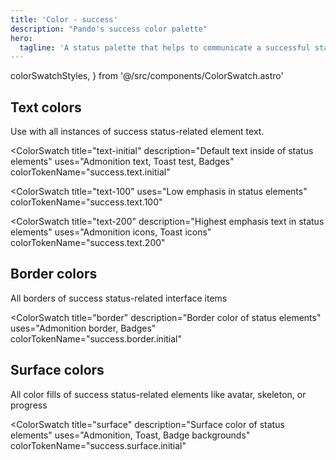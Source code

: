 ```yaml
---
title: 'Color - success'
description: "Pando's success color palette"
hero:
  tagline: 'A status palette that helps to communicate a successful state to the user.'
---
```


  colorSwatchStyles,
} from '@/src/components/ColorSwatch.astro'

## Text colors

Use with all instances of success status-related element text.

<ColorSwatch
  title="text-initial"
  description="Default text inside of status elements"
  uses="Admonition text, Toast test, Badges"
  colorTokenName="success.text.initial"
>
  <div class={css(colorSwatchStyles, { bg: 'success.text.initial' })} />
</ColorSwatch>

<ColorSwatch
  title="text-100"
  uses="Low emphasis in status elements"
  colorTokenName="success.text.100"
>
  <div class={css(colorSwatchStyles, { bg: 'success.text.100' })} />
</ColorSwatch>

<ColorSwatch
  title="text-200"
  description="Highest emphasis text in status elements"
  uses="Admonition icons, Toast icons"
  colorTokenName="success.text.200"
>
  <div class={css(colorSwatchStyles, { bg: 'success.text.200' })} />
</ColorSwatch>

## Border colors

All borders of success status-related interface items

<ColorSwatch
  title="border"
  description="Border color of status elements"
  uses="Admonition border, Badges"
  colorTokenName="success.border.initial"
>
  <div class={css(colorSwatchStyles, { bg: 'success.border.initial' })} />
</ColorSwatch>

## Surface colors

All color fills of success status-related elements like avatar, skeleton, or progress

<ColorSwatch
  title="surface"
  description="Surface color of status elements"
  uses="Admonition, Toast, Badge backgrounds"
  colorTokenName="success.surface.initial"
>
  <div class={css(colorSwatchStyles, { bg: 'success.surface.initial' })} />
</ColorSwatch>
